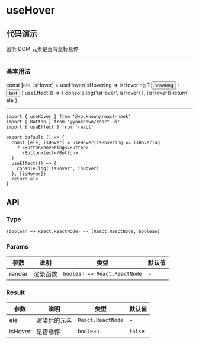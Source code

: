 # useHover

## 代码演示


监听 DOM 元素是否有鼠标悬停

---

### 基本用法

  const [ele, isHover] = useHover(isHovering => isHovering
    ? <Button>hovering</Button>
    : <Button>text</Button>
  )
  useEffect(() => {
    console.log('isHover', isHover)
  }, [isHover])
  return ele
}

<BasicUsage />

---

```tsx
import { useHover } from '@youknown/react-hook'
import { Button } from '@youknown/react-ui'
import { useEffect } from 'react'

export default () => {
  const [ele, isHover] = useHover(isHovering => isHovering
    ? <Button>hovering</Button>
    : <Button>text</Button>
  )
  useEffect(() => {
    console.log('isHover', isHover)
  }, [isHover])
  return ele
}
```

## API

### Type

`(boolean => React.ReactNode) => [React.ReactNode, boolean]`

### Params

| 参数       | 说明               | 类型              | 默认值   |
| ---------- | ------------------ | ----------------- | -------- |
| render    | 渲染函数           | `boolean => React.ReactNode`         | -  |

### Result

| 参数       | 说明               | 类型              | 默认值   |
| ---------- | ------------------ | ----------------- | -------- |
| ele    | 渲染后的元素           | `React.ReactNode`         | -  |
| isHover    | 是否悬停           | `boolean`         | `false`  |